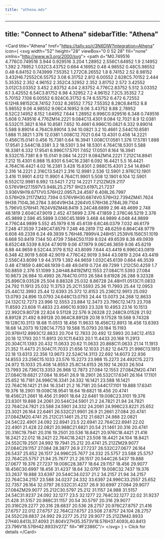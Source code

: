 ```yaml
---
title: "athena.mdx"
---
```


---
title: "Connect to Athena"
sidebarTitle: "Athena"
---

&lt;Card
    title="Athena"
    href="https://tally.so/r/3N6DlW?integration=Athena"
    icon={
    &lt;svg width="52" height="28" viewBox="0 0 52 28" fill="none" xmlns="http://www.w3.org/2000/svg"&gt;
    &lt;path d="M0.749516 4.776C0.749516 3.944 0.929516 3.204 1.28952 2.556C1.64952 1.9 2.14952 1.392 2.78952 1.032C3.43752 0.664 4.16952 0.48 4.98552 0.48C5.98552 0.48 6.84152 0.743999 7.55352 1.272C8.26552 1.8 8.74152 2.52 8.98152 3.432H6.72552C6.55752 3.08 6.31752 2.812 6.00552 2.628C5.70152 2.444 5.35352 2.352 4.96152 2.352C4.32952 2.352 3.81752 2.572 3.42552 3.012C3.03352 3.452 2.83752 4.04 2.83752 4.776C2.83752 5.512 3.03352 6.1 3.42552 6.54C3.81752 6.98 4.32952 7.2 4.96152 7.2C5.35352 7.2 5.70152 7.108 6.00552 6.924C6.31752 6.74 6.55752 6.472 6.72552 6.12H8.98152C8.74152 7.032 8.26552 7.752 7.55352 8.28C6.84152 8.8 5.98552 9.06 4.98552 9.06C4.16952 9.06 3.43752 8.88 2.78952 8.52C2.14952 8.152 1.64952 7.644 1.28952 6.996C0.929516 6.348 0.749516 5.608 0.749516 4.776ZM14.2221 9.084C13.4301 9.084 12.7021 8.9 12.0381 8.532C11.3821 8.164 10.8581 7.652 10.4661 6.996C10.0821 6.332 9.89014 5.588 9.89014 4.764C9.89014 3.94 10.0821 3.2 10.4661 2.544C10.8581 1.888 11.3821 1.376 12.0381 1.008C12.7021 0.64 13.4301 0.456 14.2221 0.456C15.0141 0.456 15.7381 0.64 16.3941 1.008C17.0581 1.376 17.5781 1.888 17.9541 2.544C18.3381 3.2 18.5301 3.94 18.5301 4.764C18.5301 5.588 18.3381 6.332 17.9541 6.996C17.5701 7.652 17.0501 8.164 16.3941 8.532C15.7381 8.9 15.0141 9.084 14.2221 9.084ZM14.2221 7.212C14.8941 7.212 15.4301 6.988 15.8301 6.54C16.2381 6.092 16.4421 5.5 16.4421 4.764C16.4421 4.02 16.2381 3.428 15.8301 2.988C15.4301 2.54 14.8941 2.316 14.2221 2.316C13.5421 2.316 12.9981 2.536 12.5901 2.976C12.1901 3.416 11.9901 4.012 11.9901 4.764C11.9901 5.508 12.1901 6.104 12.5901 6.552C12.9981 6.992 13.5421 7.212 14.2221 7.212ZM29.2117 0.576V9H27.1597V3.948L25.2757 9H23.6197L21.7237 3.936V9H19.6717V0.576H22.0957L24.4597 6.408L26.7997 0.576H29.2117ZM32.7394 0.576V9H30.6874V0.576H32.7394ZM41.7624 9H39.7104L36.2784 3.804V9H34.2264V0.576H36.2784L39.7104 5.796V0.576H41.7624V9ZM48.8419 3.24C48.6899 2.96 48.4699 2.748 48.1819 2.604C47.9019 2.452 47.5699 2.376 47.1859 2.376C46.5219 2.376 45.9899 2.596 45.5899 3.036C45.1899 3.468 44.9899 4.048 44.9899 4.776C44.9899 5.552 45.1979 6.16 45.6139 6.6C46.0379 7.032 46.6179 7.248 47.3539 7.248C47.8579 7.248 48.2819 7.12 48.6259 6.864C48.9779 6.608 49.2339 6.24 49.3939 5.76H46.7899V4.248H51.2539V6.156C51.1019 6.668 50.8419 7.144 50.4739 7.584C50.1139 8.024 49.6539 8.38 49.0939 8.652C48.5339 8.924 47.9019 9.06 47.1979 9.06C46.3659 9.06 45.6219 8.88 44.9659 8.52C44.3179 8.152 43.8099 7.644 43.4419 6.996C43.0819 6.348 42.9019 5.608 42.9019 4.776C42.9019 3.944 43.0819 3.204 43.4419 2.556C43.8099 1.9 44.3179 1.392 44.9659 1.032C45.6139 0.664 46.3539 0.48 47.1859 0.48C48.1939 0.48 49.0419 0.724 49.7299 1.212C50.4259 1.7 50.8859 2.376 51.1099 3.24H48.8419ZM12.1553 27.084C11.5393 27.084 10.9873 26.984 10.4993 26.784C10.0113 26.584 9.61928 26.288 9.32328 25.896C9.03528 25.504 8.88328 25.032 8.86728 24.48H11.0513C11.0833 24.792 11.1913 25.032 11.3753 25.2C11.5593 25.36 11.7993 25.44 12.0953 25.44C12.3993 25.44 12.6393 25.372 12.8153 25.236C12.9913 25.092 13.0793 24.896 13.0793 24.648C13.0793 24.44 13.0073 24.268 12.8633 24.132C12.7273 23.996 12.5553 23.884 12.3473 23.796C12.1473 23.708 11.8593 23.608 11.4833 23.496C10.9393 23.328 10.4953 23.16 10.1513 22.992C9.80728 22.824 9.51128 22.576 9.26328 22.248C9.01528 21.92 8.89128 21.492 8.89128 20.964C8.89128 20.18 9.17528 19.568 9.74328 19.128C10.3113 18.68 11.0513 18.456 11.9633 18.456C12.8913 18.456 13.6393 18.68 14.2073 19.128C14.7753 19.568 15.0793 20.184 15.1193 20.976H12.8993C12.8833 20.704 12.7833 20.492 12.5993 20.34C12.4153 20.18 12.1793 20.1 11.8913 20.1C11.6433 20.1 11.4433 20.168 11.2913 20.304C11.1393 20.432 11.0633 20.62 11.0633 20.868C11.0633 21.14 11.1913 21.352 11.4473 21.504C11.7033 21.656 12.1033 21.82 12.6473 21.996C13.1913 22.18 13.6313 22.356 13.9673 22.524C14.3113 22.692 14.6073 22.936 14.8553 23.256C15.1033 23.576 15.2273 23.988 15.2273 24.492C15.2273 24.972 15.1033 25.408 14.8553 25.8C14.6153 26.192 14.2633 26.504 13.7993 26.736C13.3353 26.968 12.7873 27.084 12.1553 27.084ZM20.4741 27.084C19.6821 27.084 18.9541 26.9 18.2901 26.532C17.6341 26.164 17.1101 25.652 16.7181 24.996C16.3341 24.332 16.1421 23.588 16.1421 22.764C16.1421 21.94 16.3341 21.2 16.7181 20.544C17.1101 19.888 17.6341 19.376 18.2901 19.008C18.9541 18.64 19.6821 18.456 20.4741 18.456C21.2661 18.456 21.9901 18.64 22.6461 19.008C23.3101 19.376 23.8301 19.888 24.2061 20.544C24.5901 21.2 24.7821 21.94 24.7821 22.764C24.7821 23.588 24.5901 24.332 24.2061 24.996C23.8221 25.652 23.3021 26.164 22.6461 26.532C21.9901 26.9 21.2661 27.084 20.4741 27.084ZM20.4741 25.212C21.1461 25.212 21.6821 24.988 22.0821 24.54C22.4901 24.092 22.6941 23.5 22.6941 22.764C22.6941 22.02 22.4901 21.428 22.0821 20.988C21.6821 20.54 21.1461 20.316 20.4741 20.316C19.7941 20.316 19.2501 20.536 18.8421 20.976C18.4421 21.416 18.2421 22.012 18.2421 22.764C18.2421 23.508 18.4421 24.104 18.8421 24.552C19.2501 24.992 19.7941 25.212 20.4741 25.212ZM29.9077 27.084C29.1157 27.084 28.3877 26.9 27.7237 26.532C27.0677 26.164 26.5437 25.652 26.1517 24.996C25.7677 24.332 25.5757 23.588 25.5757 22.764C25.5757 21.94 25.7677 21.2 26.1517 20.544C26.5437 19.888 27.0677 19.376 27.7237 19.008C28.3877 18.64 29.1157 18.456 29.9077 18.456C30.6997 18.456 31.4237 18.64 32.0797 19.008C32.7437 19.376 33.2637 19.888 33.6397 20.544C34.0237 21.2 34.2157 21.94 34.2157 22.764C34.2157 23.588 34.0237 24.332 33.6397 24.996C33.2557 25.652 32.7357 26.164 32.0797 26.532C31.4237 26.9 30.6997 27.084 29.9077 27.084ZM29.9077 25.212C30.5797 25.212 31.1157 24.988 31.5157 24.54C31.9237 24.092 32.1277 23.5 32.1277 22.764C32.1277 22.02 31.9237 21.428 31.5157 20.988C31.1157 20.54 30.5797 20.316 29.9077 20.316C29.2277 20.316 28.6837 20.536 28.2757 20.976C27.8757 21.416 27.6757 22.012 27.6757 22.764C27.6757 23.508 27.8757 24.104 28.2757 24.552C28.6837 24.992 29.2277 25.212 29.9077 25.212ZM42.8933 27H40.8413L37.4093 21.804V27H35.3573V18.576H37.4093L40.8413 23.796V18.576H42.8933V27Z" fill="#F2386C"/&gt;
    &lt;/svg&gt;
    }
  &gt;
    Click for details
&lt;/Card&gt;